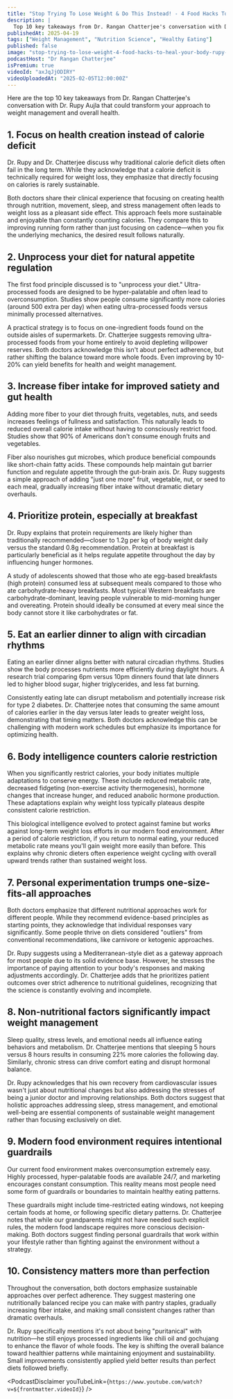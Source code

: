 ```yaml
---
title: "Stop Trying To Lose Weight & Do This Instead! - 4 Food Hacks To Heal Your Body | Dr. Rupy Aujla"
description: |
  Top 10 key takeaways from Dr. Rangan Chatterjee's conversation with Dr. Rupy Aujla that could transform your approach to weight management and overall health.
publishedAt: 2025-04-19
tags: ["Weight Management", "Nutrition Science", "Healthy Eating"]
published: false
image: "stop-trying-to-lose-weight-4-food-hacks-to-heal-your-body-rupy-aujla.jpg"
podcastHost: "Dr Rangan Chatterjee"
isPremium: true
videoId: "axJqJjODIRY"
videoUploadedAt: "2025-02-05T12:00:00Z"
---
```



<PodcastSummaryPageLayout frontmatter={frontmatter}>

Here are the top 10 key takeaways from Dr. Rangan Chatterjee's conversation with Dr. Rupy Aujla that could transform your approach to weight management and overall health.

## 1. Focus on health creation instead of calorie deficit

Dr. Rupy and Dr. Chatterjee discuss why traditional calorie deficit diets often fail in the long term. While they acknowledge that a calorie deficit is technically required for weight loss, they emphasize that directly focusing on calories is rarely sustainable.

Both doctors share their clinical experience that focusing on creating health through nutrition, movement, sleep, and stress management often leads to weight loss as a pleasant side effect. This approach feels more sustainable and enjoyable than constantly counting calories. They compare this to improving running form rather than just focusing on cadence—when you fix the underlying mechanics, the desired result follows naturally.

## 2. Unprocess your diet for natural appetite regulation

The first food principle discussed is to "unprocess your diet." Ultra-processed foods are designed to be hyper-palatable and often lead to overconsumption. Studies show people consume significantly more calories (around 500 extra per day) when eating ultra-processed foods versus minimally processed alternatives.

A practical strategy is to focus on one-ingredient foods found on the outside aisles of supermarkets. Dr. Chatterjee suggests removing ultra-processed foods from your home entirely to avoid depleting willpower reserves. Both doctors acknowledge this isn't about perfect adherence, but rather shifting the balance toward more whole foods. Even improving by 10-20% can yield benefits for health and weight management.

## 3. Increase fiber intake for improved satiety and gut health

Adding more fiber to your diet through fruits, vegetables, nuts, and seeds increases feelings of fullness and satisfaction. This naturally leads to reduced overall calorie intake without having to consciously restrict food. Studies show that 90% of Americans don't consume enough fruits and vegetables.

Fiber also nourishes gut microbes, which produce beneficial compounds like short-chain fatty acids. These compounds help maintain gut barrier function and regulate appetite through the gut-brain axis. Dr. Rupy suggests a simple approach of adding "just one more" fruit, vegetable, nut, or seed to each meal, gradually increasing fiber intake without dramatic dietary overhauls.

## 4. Prioritize protein, especially at breakfast

Dr. Rupy explains that protein requirements are likely higher than traditionally recommended—closer to 1.2g per kg of body weight daily versus the standard 0.8g recommendation. Protein at breakfast is particularly beneficial as it helps regulate appetite throughout the day by influencing hunger hormones.

A study of adolescents showed that those who ate egg-based breakfasts (high protein) consumed less at subsequent meals compared to those who ate carbohydrate-heavy breakfasts. Most typical Western breakfasts are carbohydrate-dominant, leaving people vulnerable to mid-morning hunger and overeating. Protein should ideally be consumed at every meal since the body cannot store it like carbohydrates or fat.

## 5. Eat an earlier dinner to align with circadian rhythms

Eating an earlier dinner aligns better with natural circadian rhythms. Studies show the body processes nutrients more efficiently during daylight hours. A research trial comparing 6pm versus 10pm dinners found that late dinners led to higher blood sugar, higher triglycerides, and less fat burning.

Consistently eating late can disrupt metabolism and potentially increase risk for type 2 diabetes. Dr. Chatterjee notes that consuming the same amount of calories earlier in the day versus later leads to greater weight loss, demonstrating that timing matters. Both doctors acknowledge this can be challenging with modern work schedules but emphasize its importance for optimizing health.

## 6. Body intelligence counters calorie restriction

When you significantly restrict calories, your body initiates multiple adaptations to conserve energy. These include reduced metabolic rate, decreased fidgeting (non-exercise activity thermogenesis), hormone changes that increase hunger, and reduced anabolic hormone production. These adaptations explain why weight loss typically plateaus despite consistent calorie restriction.

This biological intelligence evolved to protect against famine but works against long-term weight loss efforts in our modern food environment. After a period of calorie restriction, if you return to normal eating, your reduced metabolic rate means you'll gain weight more easily than before. This explains why chronic dieters often experience weight cycling with overall upward trends rather than sustained weight loss.

## 7. Personal experimentation trumps one-size-fits-all approaches

Both doctors emphasize that different nutritional approaches work for different people. While they recommend evidence-based principles as starting points, they acknowledge that individual responses vary significantly. Some people thrive on diets considered "outliers" from conventional recommendations, like carnivore or ketogenic approaches.

Dr. Rupy suggests using a Mediterranean-style diet as a gateway approach for most people due to its solid evidence base. However, he stresses the importance of paying attention to your body's responses and making adjustments accordingly. Dr. Chatterjee adds that he prioritizes patient outcomes over strict adherence to nutritional guidelines, recognizing that the science is constantly evolving and incomplete.

## 8. Non-nutritional factors significantly impact weight management

Sleep quality, stress levels, and emotional needs all influence eating behaviors and metabolism. Dr. Chatterjee mentions that sleeping 5 hours versus 8 hours results in consuming 22% more calories the following day. Similarly, chronic stress can drive comfort eating and disrupt hormonal balance.

Dr. Rupy acknowledges that his own recovery from cardiovascular issues wasn't just about nutritional changes but also addressing the stresses of being a junior doctor and improving relationships. Both doctors suggest that holistic approaches addressing sleep, stress management, and emotional well-being are essential components of sustainable weight management rather than focusing exclusively on diet.

## 9. Modern food environment requires intentional guardrails

Our current food environment makes overconsumption extremely easy. Highly processed, hyper-palatable foods are available 24/7, and marketing encourages constant consumption. This reality means most people need some form of guardrails or boundaries to maintain healthy eating patterns.

These guardrails might include time-restricted eating windows, not keeping certain foods at home, or following specific dietary patterns. Dr. Chatterjee notes that while our grandparents might not have needed such explicit rules, the modern food landscape requires more conscious decision-making. Both doctors suggest finding personal guardrails that work within your lifestyle rather than fighting against the environment without a strategy.

## 10. Consistency matters more than perfection

Throughout the conversation, both doctors emphasize sustainable approaches over perfect adherence. They suggest mastering one nutritionally balanced recipe you can make with pantry staples, gradually increasing fiber intake, and making small consistent changes rather than dramatic overhauls.

Dr. Rupy specifically mentions it's not about being "puritanical" with nutrition—he still enjoys processed ingredients like chili oil and gochujang to enhance the flavor of whole foods. The key is shifting the overall balance toward healthier patterns while maintaining enjoyment and sustainability. Small improvements consistently applied yield better results than perfect diets followed briefly.

<PodcastDisclaimer
  youTubeLink={`https://www.youtube.com/watch?v=${frontmatter.videoId}`}
/>

</PodcastSummaryPageLayout>
